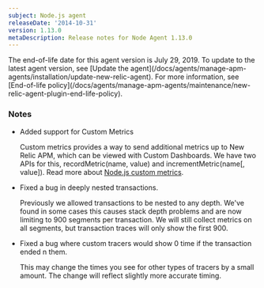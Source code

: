 ```yaml
---
subject: Node.js agent
releaseDate: '2014-10-31'
version: 1.13.0
metaDescription: Release notes for Node Agent 1.13.0
---
```


<Callout variant="important">
  The end-of-life date for this agent version is July 29, 2019. To update to the latest agent version, see [Update the agent](/docs/agents/manage-apm-agents/installation/update-new-relic-agent). For more information, see [End-of-life policy](/docs/agents/manage-apm-agents/maintenance/new-relic-agent-plugin-end-life-policy).
</Callout>

### Notes

* Added support for Custom Metrics

  Custom metrics provides a way to send additional metrics up to New Relic APM, which can be viewed with Custom Dashboards. We have two APIs for this, recordMetric(name, value) and incrementMetric(name\[, value]). Read more about [Node.js custom metrics](/docs/agents/nodejs-agent/supported-features/nodejs-custom-metrics).
* Fixed a bug in deeply nested transactions.

  Previously we allowed transactions to be nested to any depth. We've found in some cases this causes stack depth problems and are now limiting to 900 segments per transaction. We will still collect metrics on all segments, but transaction traces will only show the first 900.
* Fixed a bug where custom tracers would show 0 time if the transaction ended n them.

  This may change the times you see for other types of tracers by a small amount. The change will reflect slightly more accurate timing.
